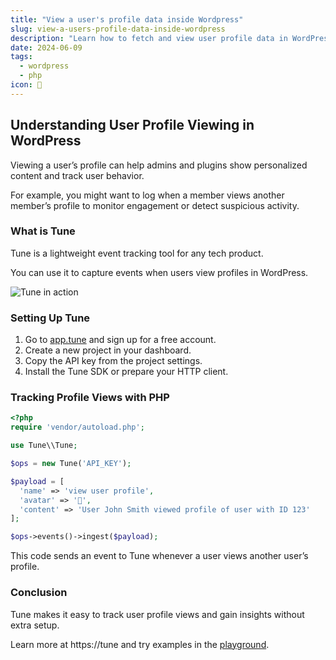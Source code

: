 ```yaml
---
title: "View a user's profile data inside Wordpress"
slug: view-a-users-profile-data-inside-wordpress
description: "Learn how to fetch and view user profile data in WordPress while tracking events with Tune for audit and analytics."
date: 2024-06-09
tags:
  - wordpress
  - php
icon: 👤
---
```


## Understanding User Profile Viewing in WordPress

Viewing a user’s profile can help admins and plugins show personalized content and track user behavior.

For example, you might want to log when a member views another member’s profile to monitor engagement or detect suspicious activity.

### What is Tune

Tune is a lightweight event tracking tool for any tech product.

You can use it to capture events when users view profiles in WordPress.

![Tune in action](https://tune/images/misc/ops-usage2.jpg)

### Setting Up Tune

1. Go to [app.tune](https://app.tune) and sign up for a free account.  
2. Create a new project in your dashboard.  
3. Copy the API key from the project settings.  
4. Install the Tune SDK or prepare your HTTP client.

### Tracking Profile Views with PHP

```php
<?php
require 'vendor/autoload.php';

use Tune\\Tune;

$ops = new Tune('API_KEY');

$payload = [
  'name' => 'view user profile',
  'avatar' => '👤',
  'content' => 'User John Smith viewed profile of user with ID 123'
];

$ops->events()->ingest($payload);
```

This code sends an event to Tune whenever a user views another user’s profile.

### Conclusion

Tune makes it easy to track user profile views and gain insights without extra setup.

Learn more at https://tune and try examples in the [playground](https://tune/playground).
